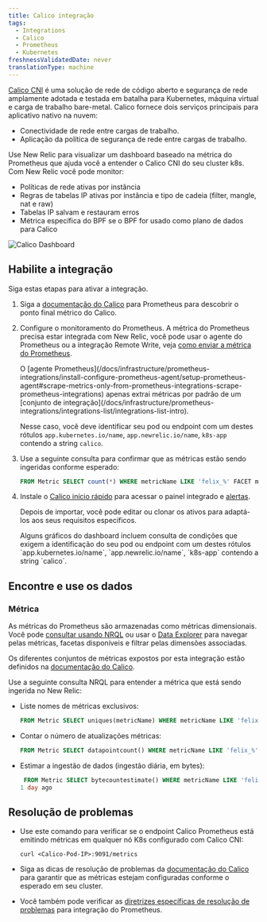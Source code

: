 ```yaml
---
title: Calico integração
tags:
  - Integrations
  - Calico
  - Prometheus
  - Kubernetes
freshnessValidatedDate: never
translationType: machine
---
```


[Calico CNI](https://github.com/projectcalico/calico) é uma solução de rede de código aberto e segurança de rede amplamente adotada e testada em batalha para Kubernetes, máquina virtual e carga de trabalho bare-metal. Calico fornece dois serviços principais para aplicativo nativo na nuvem:

* Conectividade de rede entre cargas de trabalho.
* Aplicação da política de segurança de rede entre cargas de trabalho.

Use New Relic para visualizar um dashboard baseado na métrica do Prometheus que ajuda você a entender o Calico CNI do seu cluster k8s. Com New Relic você pode monitor:

* Políticas de rede ativas por instância
* Regras de tabelas IP ativas por instância e tipo de cadeia (filter, mangle, nat e raw)
* Tabelas IP salvam e restauram erros
* Métrica específica do BPF se o BPF for usado como plano de dados para Calico

<img
  title="Calico Dashboard"
  alt="Calico Dashboard"
  src="/images/kubernetes_screenshot-crop_calico-dashboard.webp"
/>

## Habilite a integração

Siga estas etapas para ativar a integração.

1. Siga a [documentação do Calico](https://projectcalico.docs.tigera.io/maintenance/monitor/monitor-component-metrics) para Prometheus para descobrir o ponto final métrico do Calico.

2. Configure o monitoramento do Prometheus. A métrica do Prometheus precisa estar integrada com New Relic, você pode usar o agente do Prometheus ou a integração Remote Write, veja [como enviar a métrica do Prometheus](/docs/infrastructure/prometheus-integrations/install-configure-prometheus-agent/get-started/send-prometheus-metric-data-new-relic/).

   <Callout variant="important">
     O [agente Prometheus](/docs/infrastructure/prometheus-integrations/install-configure-prometheus-agent/setup-prometheus-agent#scrape-metrics-only-from-prometheus-integrations-scrape-prometheus-integrations) apenas extrai métricas por padrão de um [conjunto de integração](/docs/infrastructure/prometheus-integrations/integrations-list/integrations-list-intro).

     Nesse caso, você deve identificar seu pod ou endpoint com um destes rótulos `app.kubernetes.io/name`, `app.newrelic.io/name`, `k8s-app` contendo a string `calico`.
   </Callout>

3. Use a seguinte consulta para confirmar que as métricas estão sendo ingeridas conforme esperado:

   ```sql
   FROM Metric SELECT count(*) WHERE metricName LIKE 'felix_%' FACET metricName LIMIT MAX
   ```

4. Instale o [Calico início rápido](https://newrelic.com/instant-observability/calico-newrelic) para acessar o painel integrado e [alertas](/docs/alerts-applied-intelligence/new-relic-alerts/learn-alerts/introduction-alerts/).

   Depois de importar, você pode editar ou clonar os ativos para adaptá-los aos seus requisitos específicos.

   <Callout variant="important">
     Alguns gráficos do dashboard incluem consulta de condições que exigem a identificação do seu pod ou endpoint com um destes rótulos `app.kubernetes.io/name`, `app.newrelic.io/name`, `k8s-app` contendo a string `calico`.
   </Callout>

## Encontre e use os dados

### Métrica

As métricas do Prometheus são armazenadas como métricas dimensionais. Você pode [consultar usando NRQL](/docs/telemetry-data-platform/get-data/apis/query-metric-data-type/) ou usar o [Data Explorer](/docs/query-your-data/explore-query-data/browse-data/introduction-data-explorer/) para navegar pelas métricas, facetas disponíveis e filtrar pelas dimensões associadas.

Os diferentes conjuntos de métricas expostos por esta integração estão definidos na [documentação do Calico](https://projectcalico.docs.tigera.io/reference/felix/prometheus).

Use a seguinte consulta NRQL para entender a métrica que está sendo ingerida no New Relic:

* Liste nomes de métricas exclusivos:

  ```sql
  FROM Metric SELECT uniques(metricName) WHERE metricName LIKE 'felix_%' LIMIT MAX
  ```

* Contar o número de atualizações métricas:

  ```sql
  FROM Metric SELECT datapointcount() WHERE metricName LIKE 'felix_%' LIMIT MAX
  ```

* Estimar a ingestão de dados (ingestão diária, em bytes):

  ```sql
   FROM Metric SELECT bytecountestimate() WHERE metricName LIKE 'felix_%' SINCE
  1 day ago
  ```

## Resolução de problemas

* Use este comando para verificar se o endpoint Calico Prometheus está emitindo métricas em qualquer nó K8s configurado com Calico CNI:

  ```
  curl <Calico-Pod-IP>:9091/metrics
  ```

* Siga as dicas de resolução de problemas da [documentação do Calico](https://projectcalico.docs.tigera.io/maintenance/monitor/monitor-component-metrics) para garantir que as métricas estejam configuradas conforme o esperado em seu cluster.

* Você também pode verificar as [diretrizes específicas de resolução de problemas](/docs/infrastructure/prometheus-integrations/troubleshooting/no-data-appears-prometheus-integration) para integração do Prometheus.
